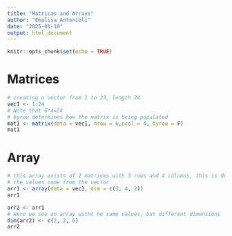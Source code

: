 ```yaml
---
title: "Matricas and Arrays"
author: "Emalisa Antonioli"
date: "2025-01-10"
output: html_document
---
```


```r
knitr::opts_chunk$set(echo = TRUE)
```

# Matrices

```r
# creating a vector from 1 to 23, length 24
vec1 <- 1:24
# Note that 6*4=24
# byrow determines how the matrix is being populated
mat1 <- matrix(data = vec1, nrow = 6,ncol = 4, byrow = F)
mat1
```

# Array

```r
# this array exists of 2 matrices with 3 rows and 4 columns, this is defined in dim
# the values come from the vector
arr1 <- array(data = vec1, dim = c(3, 4, 2))
arr1
```

```r
arr2 <- arr1
# Here we see an array witht he same values, but different dimensions
dim(arr2) <- c(2, 2, 6)
arr2
```

